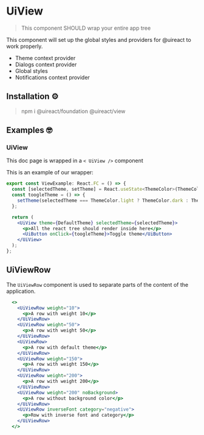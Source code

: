 
# UiView

> This component SHOULD wrap your entire app tree

This component will set up the global styles and providers for @uireact to work properly.

- Theme context provider
- Dialogs context provider
- Global styles
- Notifications context provider

## Installation ⚙️

> npm i @uireact/foundation @uireact/view

## Examples 🤓

### UiView

This doc page is wrapped in a `< UiView />` component

This is an example of our wrapper:

```jsx
export const ViewExample: React.FC = () => {
  const [selectedTheme, setTheme] = React.useState<ThemeColor>(ThemeColor.light);
  const toogleTheme = () => {
    setTheme(selectedTheme === ThemeColor.light ? ThemeColor.dark : ThemeColor.light);
  };

  return (
    <UiView theme={DefaultTheme} selectedTheme={selectedTheme}>
      <p>All the react tree should render inside here</p>
      <UiButton onClick={toogleTheme}>Toggle theme</UiButton>
    </UiView>
  );
};
```

## UiViewRow

The `UiViewRow` component is used to separate parts of the content of the application.

```jsx live scope={{UiViewRow}}
  <>
    <UiViewRow weight="10">
      <p>A row with weight 10</p>
    </UiViewRow>
    <UiViewRow weight="50">
      <p>A row with weight 50</p>
    </UiViewRow>
    <UiViewRow>
      <p>A row with default theme</p>
    </UiViewRow>
    <UiViewRow weight="150">
      <p>A row with weight 150</p>
    </UiViewRow>
    <UiViewRow weight="200">
      <p>A row with weight 200</p>
    </UiViewRow>
    <UiViewRow weight="200" noBackground>
      <p>A row without background color</p>
    </UiViewRow>
    <UiViewRow inverseFont category="negative">
      <p>Row with inverse font and category</p>
    </UiViewRow>
  </>
```
